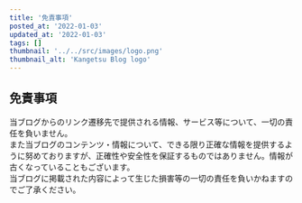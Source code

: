 ```yaml
---
title: '免責事項'
posted_at: '2022-01-03'
updated_at: '2022-01-03'
tags: []
thumbnail: '../../src/images/logo.png'
thumbnail_alt: 'Kangetsu Blog logo'
---
```


## 免責事項

当ブログからのリンク遷移先で提供される情報、サービス等について、一切の責任を負いません。  
また当ブログのコンテンツ・情報について、できる限り正確な情報を提供するように努めておりますが、正確性や安全性を保証するものではありません。情報が古くなっていることもございます。  
当ブログに掲載された内容によって生じた損害等の一切の責任を負いかねますのでご了承ください。
